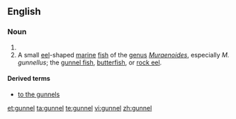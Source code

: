 ==English==

===Noun===
{{en-noun}}

# {{alternative spelling of|gunwale}}
# A small [[eel]]-shaped [[marine]] [[fish]] of the [[genus]] ''[[Muraenoides]]'', especially ''M. gunnellus''; the [[gunnel fish]], [[butterfish]], or [[rock eel]].

====Derived terms====
* [[to the gunnels]]

[[et:gunnel]]
[[ta:gunnel]]
[[te:gunnel]]
[[vi:gunnel]]
[[zh:gunnel]]